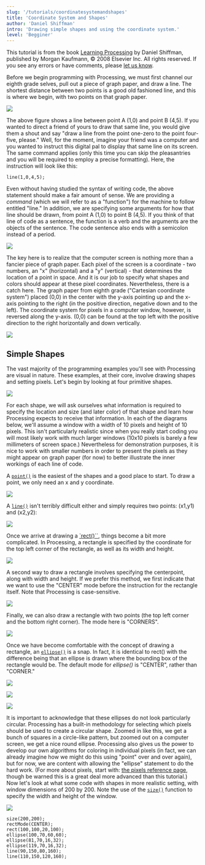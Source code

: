 ```yaml
---
slug: '/tutorials/coordinatesystemandshapes'
title: 'Coordinate System and Shapes'
author: 'Daniel Shiffman'
intro: 'Drawing simple shapes and using the coordinate system.'
level: 'Begginer'
---
```


<Note>

This tutorial is from the book [Learning
Processing](http://www.processing.org/learning/books/#shiffman) by Daniel
Shiffman, published by Morgan Kaufmann, &copy; 2008 Elsevier Inc. All rights
reserved. If you see any errors or have comments, please [let us
know](https://github.com/processing/processing-docs/issues?state=open).

</Note>

Before we begin programming with Processing, we must first channel our eighth grade selves, pull out a piece of graph paper, and draw a line. The shortest distance between two points is a good old fashioned line, and this is where we begin, with two points on that graph paper.

<FixedImage block width={645}>

![](./1.1.jpg)

</FixedImage>

The above figure shows a line between point A (1,0) and point B (4,5). If you wanted to direct a friend of yours to draw that same line, you would give them a shout and say "draw a line from the point one-zero to the point four-five, please." Well, for the moment, imagine your friend was a computer and you wanted to instruct this digital pal to display that same line on its screen. The same command applies (only this time you can skip the pleasantries and you will be required to employ a precise formatting). Here, the instruction will look like this:

```
line(1,0,4,5);
```

Even without having studied the syntax of writing code, the above statement should make a fair amount of sense. We are providing a _command_ (which we will refer to as a "function") for the machine to follow entitled "line." In addition, we are specifying some arguments for how that line should be drawn, from point A (1,0) to point B (4,5). If you think of that line of code as a sentence, the function is a verb and the arguments are the objects of the sentence. The code sentence also ends with a semicolon instead of a period.

<FixedImage block width={645}>

![](./1.2.jpg)

</FixedImage>

The key here is to realize that the computer screen is nothing more than a fancier piece of graph paper. Each pixel of the screen is a coordinate - two numbers, an "x" (horizontal) and a "y" (vertical) - that determines the location of a point in space. And it is our job to specify what shapes and colors should appear at these pixel coordinates.
Nevertheless, there is a catch here. The graph paper from eighth grade ("Cartesian coordinate system") placed (0,0) in the center with the y-axis pointing up and the x-axis pointing to the right (in the positive direction, negative down and to the left). The coordinate system for pixels in a computer window, however, is reversed along the y-axis. (0,0) can be found at the top left with the positive direction to the right horizontally and down vertically.

<FixedImage block width={645}>

![](./1.3.jpg)

</FixedImage>

## Simple Shapes

The vast majority of the programming examples you'll see with Processing are visual
in nature. These examples, at their core, involve drawing shapes and setting pixels.
Let's begin by looking at four primitive shapes.

<FixedImage block width={645}>

![](./1.4.jpg)

</FixedImage>

For each shape, we will ask ourselves what information is required to specify the location and size (and later color) of that shape and learn how Processing expects to receive that information. In each of the diagrams below, we'll assume a window with a width of 10 pixels and height of 10 pixels. This isn't particularly realistic since when you really start coding you will most likely work with much larger windows (10x10 pixels is barely a few millimeters of screen space.) Nevertheless for demonstration purposes, it is nice to work with smaller numbers in order to present the pixels as they might appear on graph paper (for now) to better illustrate the inner workings of each line of code.

A [`point()`](http://www.processing.org/reference/point_.html) is the easiest of the shapes and a good place to start. To draw a point, we only need an x and y coordinate.

<FixedImage block width={500}>

![](./1.5.jpg)

</FixedImage>

A [`line()`](http://www.processing.org/reference/line_.html) isn't terribly difficult either and simply requires two points: (x1,y1) and (x2,y2):

<FixedImage block width={500}>

![](./1.6.jpg)

</FixedImage>

Once we arrive at drawing a [`rect()``](http://www.processing.org/reference/rect_.html), things become a bit more complicated. In Processing, a rectangle is specified by the coordinate for the top left corner of the rectangle, as well as its width and height.

<FixedImage block width={595}>

![](./1.7.jpg)

</FixedImage>

A second way to draw a rectangle involves specifying the centerpoint, along with width and height. If we prefer this method, we first indicate that we want to use the "CENTER" mode before the instruction for the rectangle itself. Note that Processing is case-sensitive.

<FixedImage block width={635}>

![](./1.8.jpg)

</FixedImage>

Finally, we can also draw a rectangle with two points (the top left corner and the bottom right corner). The mode here is "CORNERS".

<FixedImage block width={625}>

![](./1.9.jpg)

</FixedImage>

Once we have become comfortable with the concept of drawing a rectangle, an [`ellipse()`](http://www.processing.org/reference/ellipse_.html) is a snap. In fact, it is identical to rect() with the difference being that an ellipse is drawn where the bounding box of the rectangle would be. The default mode for _ellipse()_ is "CENTER", rather than "CORNER."

<FixedImage block width={620}>

![](./1.10.jpg)

</FixedImage>

<FixedImage block width={645}>

![](./1.10b.jpg)

</FixedImage>

<FixedImage block width={645}>

![](./1.10c.jpg)

</FixedImage>

It is important to acknowledge that these ellipses do not look particularly circular. Processing has a built-in methodology for selecting which pixels should be used to create a circular shape. Zoomed in like this, we get a bunch of squares in a circle-like pattern, but zoomed out on a computer screen, we get a nice round ellipse. Processing also gives us the power to develop our own algorithms for coloring in individual pixels (in fact, we can already imagine how we might do this using
"point" over and over again), but for now, we are content with allowing the "ellipse" statement to do the hard work. (For more about pixels, start with: [the pixels reference page](http://processing.org/reference/pixels.html), though be warned this is a great deal more advanced than this tutorial.)
Now let's look at what some code with shapes in more realistic setting, with window dimensions of 200 by 200. Note the use of the [`size()`](http://www.processing.org/reference/size_.html) function to specify the width and height of the window.

![](./1.11.jpg)

```
size(200,200);
rectMode(CENTER);
rect(100,100,20,100);
ellipse(100,70,60,60);
ellipse(81,70,16,32);
ellipse(119,70,16,32);
line(90,150,80,160);
line(110,150,120,160);
```
